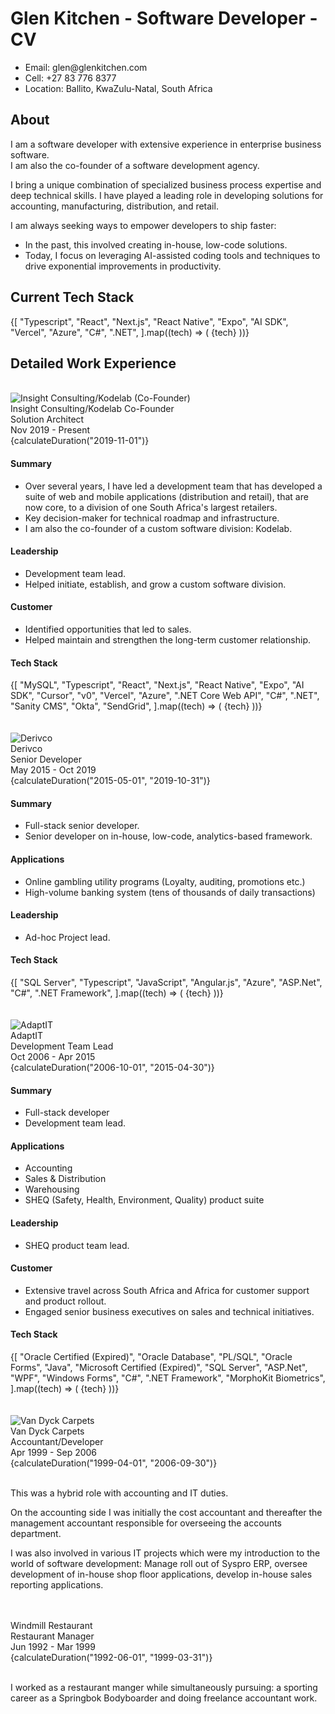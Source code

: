 
# Glen Kitchen - Software Developer - CV

<ul>
  <li>Email: glen@glenkitchen.com</li>
  <li>Cell: +27 83 776 8377</li>
  <li>Location: Ballito, KwaZulu-Natal, South Africa</li>
</ul>

## About

I am a software developer with extensive experience in enterprise business software.  
I am also the co-founder of a software development agency.

I bring a unique combination of specialized business process expertise and deep technical skills. I have played a leading role in developing solutions for accounting, manufacturing, distribution, and retail.

I am always seeking ways to empower developers to ship faster:

- In the past, this involved creating in-house, low-code solutions.
- Today, I focus on leveraging AI-assisted coding tools and techniques to drive exponential improvements in productivity.

## Current Tech Stack

<div className="flex flex-wrap gap-2 mb-6">
  {[
    "Typescript",
    "React",
    "Next.js",
    "React Native",
    "Expo",
    "AI SDK",
    "Vercel",
    "Azure",
    "C#",
    ".NET",
  ].map((tech) => (
    <Badge key={tech}>{tech}</Badge>
  ))}
</div>

## Detailed Work Experience

<br />

<div className="flex items-center justify-between mb-2">
  <div className="flex items-center gap-4">
    <Image
      src="/insight.jpg"
      alt="Insight Consulting/Kodelab (Co-Founder)"
      width={48}
      height={48}
      className="object-contain"
    />
    <div>
      <div className="font-semibold">Insight Consulting/Kodelab Co-Founder</div>
      <div className="text-sm text-muted-foreground">Solution Architect</div>
    </div>
  </div>
  <div className="text-right">
    <div className="text-sm text-muted-foreground">Nov 2019 - Present</div>
    <div className="text-sm text-muted-foreground font-medium">
      {calculateDuration("2019-11-01")}
    </div>
  </div>
</div>

#### Summary

- Over several years, I have led a development team that has developed a suite of web and mobile applications (distribution and retail), that are now core, to a division of one South Africa's largest retailers.
- Key decision-maker for technical roadmap and infrastructure.
- I am also the co-founder of a custom software division: Kodelab.

#### Leadership

- Development team lead.
- Helped initiate, establish, and grow a custom software division.

#### Customer

- Identified opportunities that led to sales.
- Helped maintain and strengthen the long-term customer relationship.

#### Tech Stack

<div className="flex flex-wrap gap-2 mb-6">
  {[
    "MySQL",
    "Typescript",
    "React",
    "Next.js",
    "React Native",
    "Expo",
    "AI SDK",
    "Cursor",
    "v0",
    "Vercel",
    "Azure",
    ".NET Core Web API",
    "C#",
    ".NET",
    "Sanity CMS",
    "Okta",
    "SendGrid",
  ].map((tech) => (
    <Badge key={tech}>{tech}</Badge>
  ))}
</div>

<br />
<br />

<div className="flex items-center justify-between mb-2">
  <div className="flex items-center gap-4">
    <Image
      src="/derivco.jpg"
      alt="Derivco"
      width={48}
      height={48}
      className="object-contain"
    />
    <div>
      <div className="font-semibold">Derivco</div>
      <div className="text-sm text-muted-foreground">Senior Developer</div>
    </div>
  </div>
  <div className="text-right">
    <div className="text-sm text-muted-foreground">May 2015 - Oct 2019</div>
    <div className="text-sm text-muted-foreground font-medium">
      {calculateDuration("2015-05-01", "2019-10-31")}
    </div>
  </div>
</div>

#### Summary

- Full-stack senior developer.
- Senior developer on in-house, low-code, analytics-based framework.

#### Applications

- Online gambling utility programs (Loyalty, auditing, promotions etc.)
- High-volume banking system (tens of thousands of daily transactions)

#### Leadership

- Ad-hoc Project lead.

#### Tech Stack

<div className="flex flex-wrap gap-2 mb-6">
  {[
    "SQL Server",
    "Typescript",
    "JavaScript",
    "Angular.js",
    "Azure",
    "ASP.Net",
    "C#",
    ".NET Framework",
  ].map((tech) => (
    <Badge key={tech}>{tech}</Badge>
  ))}
</div>

<br />
<br />

<div className="flex items-center justify-between mb-6">
  <div className="flex items-center gap-4">
    <Image
      src="/adaptit.jpg"
      alt="AdaptIT"
      width={48}
      height={48}
      className="object-contain"
    />
    <div>
      <div className="font-semibold">AdaptIT</div>
      <div className="text-sm text-muted-foreground">Development Team Lead</div>
    </div>
  </div>
  <div className="text-right">
    <div className="text-sm text-muted-foreground">Oct 2006 - Apr 2015</div>
    <div className="text-sm text-muted-foreground font-medium">
      {calculateDuration("2006-10-01", "2015-04-30")}
    </div>
  </div>
</div>

#### Summary

- Full-stack developer
- Development team lead.

#### Applications

- Accounting
- Sales & Distribution
- Warehousing
- SHEQ (Safety, Health, Environment, Quality) product suite

#### Leadership

- SHEQ product team lead.

#### Customer

- Extensive travel across South Africa and Africa for customer support and product rollout.
- Engaged senior business executives on sales and technical initiatives.

#### Tech Stack

<div className="flex flex-wrap gap-2 mb-6">
  {[
    "Oracle Certified (Expired)",
    "Oracle Database",
    "PL/SQL",
    "Oracle Forms",
    "Java",
    "Microsoft Certified (Expired)",
    "SQL Server",
    "ASP.Net",
    "WPF",
    "Windows Forms",
    "C#",
    ".NET Framework",
    "MorphoKit Biometrics",
  ].map((tech) => (
    <Badge key={tech}>{tech}</Badge>
  ))}
</div>

<br />
<br />

<div className="flex items-center justify-between mb-6 pt-12">
  <div className="flex items-center gap-4">
    <Image
      src="/vandyck.jpeg"
      alt="Van Dyck Carpets"
      width={48}
      height={48}
      className="object-contain"
    />
    <div>
      <div className="font-semibold">Van Dyck Carpets</div>
      <div className="text-sm text-muted-foreground">Accountant/Developer</div>
    </div>
  </div>
  <div className="text-right">
    <div className="text-sm text-muted-foreground">Apr 1999 - Sep 2006</div>
    <div className="text-sm text-muted-foreground font-medium">
      {calculateDuration("1999-04-01", "2006-09-30")}
    </div>
  </div>
</div>

<br />

This was a hybrid role with accounting and IT duties.

On the accounting side I was initially the cost accountant and thereafter the management accountant responsible for overseeing the accounts department.

I was also involved in various IT projects which were my introduction to the world of software development:
Manage roll out of Syspro ERP, oversee development of in-house shop floor applications, develop in-house sales reporting applications.

<br />
<br />

<div className="flex items-center justify-between mb-6 pt-12">
  <div className="flex items-center gap-4">
    <div>
      <div className="font-semibold">Windmill Restaurant</div>
      <div className="text-sm text-muted-foreground">Restaurant Manager</div>
    </div>
  </div>
  <div className="text-right">
    <div className="text-sm text-muted-foreground">Jun 1992 - Mar 1999</div>
    <div className="text-sm text-muted-foreground font-medium">
      {calculateDuration("1992-06-01", "1999-03-31")}
    </div>
  </div>
</div>

<br />

I worked as a restaurant manger while simultaneously pursuing: a sporting career as a Springbok Bodyboarder and doing freelance accountant work.
